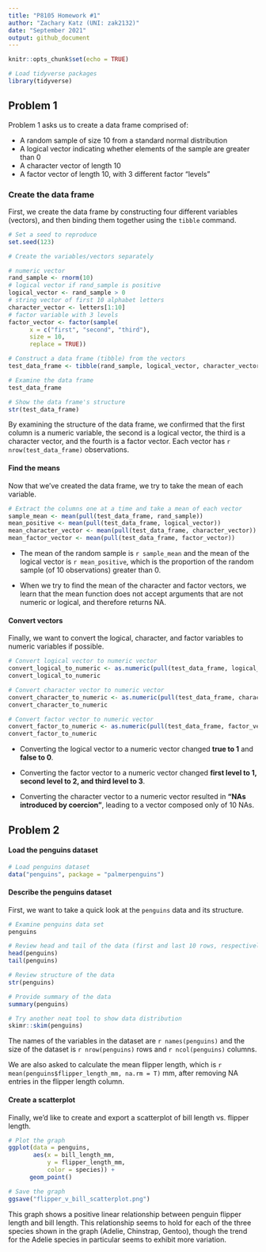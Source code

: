 ```yaml
---
title: "P8105 Homework #1"
author: "Zachary Katz (UNI: zak2132)"
date: "September 2021"
output: github_document
---
```


```r
knitr::opts_chunk$set(echo = TRUE)

# Load tidyverse packages
library(tidyverse)
```

## Problem 1

Problem 1 asks us to create a data frame comprised of:

* A random sample of size 10 from a standard normal distribution
* A logical vector indicating whether elements of the sample are greater than 0
* A character vector of length 10
* A factor vector of length 10, with 3 different factor "levels"

### Create the data frame

First, we create the data frame by constructing four different variables (vectors), and then binding them together using the `tibble` command.

```r
# Set a seed to reproduce
set.seed(123)

# Create the variables/vectors separately

# numeric vector
rand_sample <- rnorm(10)
# logical vector if rand_sample is positive
logical_vector <- rand_sample > 0
# string vector of first 10 alphabet letters
character_vector <- letters[1:10]
# factor variable with 3 levels
factor_vector <- factor(sample(
      x = c("first", "second", "third"),
      size = 10,
      replace = TRUE))

# Construct a data frame (tibble) from the vectors
test_data_frame <- tibble(rand_sample, logical_vector, character_vector, factor_vector)

# Examine the data frame
test_data_frame

# Show the data frame's structure
str(test_data_frame)
```
By examining the structure of the data frame, we confirmed that the first column is a numeric variable, the second is a logical vector, the third is a character vector, and the fourth is a factor vector. Each vector has `r nrow(test_data_frame)` observations.

#### Find the means

Now that we've created the data frame, we try to take the mean of each variable.

```r
# Extract the columns one at a time and take a mean of each vector
sample_mean <- mean(pull(test_data_frame, rand_sample))
mean_positive <- mean(pull(test_data_frame, logical_vector))
mean_character_vector <- mean(pull(test_data_frame, character_vector))
mean_factor_vector <- mean(pull(test_data_frame, factor_vector))
```

* The mean of the random sample is `r sample_mean` and the mean of the logical vector is `r mean_positive`, which is the proportion of the random sample (of 10 observations) greater than 0.

* When we try to find the mean of the character and factor vectors, we learn that the mean function does not accept arguments that are not numeric or logical, and therefore returns NA.

#### Convert vectors

Finally, we want to convert the logical, character, and factor variables to numeric variables if possible.

```r
# Convert logical vector to numeric vector
convert_logical_to_numeric <- as.numeric(pull(test_data_frame, logical_vector))
convert_logical_to_numeric

# Convert character vector to numeric vector
convert_character_to_numeric <- as.numeric(pull(test_data_frame, character_vector))
convert_character_to_numeric

# Convert factor vector to numeric vector
convert_factor_to_numeric <- as.numeric(pull(test_data_frame, factor_vector))
convert_factor_to_numeric
```
* Converting the logical vector to a numeric vector changed **true to 1** and **false to 0**. 

* Converting the factor vector to a numeric vector changed **first level to 1, second level to 2, and third level to 3**.

* Converting the character vector to a numeric vector resulted in **"NAs introduced by coercion"**, leading to a vector composed only of 10 NAs.

## Problem 2

#### Load the penguins dataset

```r
# Load penguins dataset
data("penguins", package = "palmerpenguins")
```

#### Describe the penguins dataset

First, we want to take a quick look at the `penguins` data and its structure.

```r
# Examine penguins data set
penguins

# Review head and tail of the data (first and last 10 rows, respectively)
head(penguins)
tail(penguins)

# Review structure of the data
str(penguins)

# Provide summary of the data
summary(penguins)

# Try another neat tool to show data distribution
skimr::skim(penguins)
```

The names of the variables in the dataset are `r names(penguins)` and the size of the dataset is `r nrow(penguins)` rows and `r ncol(penguins)` columns.

We are also asked to calculate the mean flipper length, which is `r mean(penguins$flipper_length_mm, na.rm = T)` mm, after removing NA entries in the flipper length column.

#### Create a scatterplot

Finally, we'd like to create and export a scatterplot of bill length vs. flipper length.

```r

# Plot the graph
ggplot(data = penguins, 
       aes(x = bill_length_mm, 
           y = flipper_length_mm, 
           color = species)) + 
      geom_point()

# Save the graph
ggsave("flipper_v_bill_scatterplot.png")
```

This graph shows a positive linear relationship between penguin flipper length and bill length. This relationship seems to hold for each of the three species shown in the graph (Adelie, Chinstrap, Gentoo), though the trend for the Adelie species in particular seems to exhibit more variation.